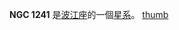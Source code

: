 {{NGCInfoBox|NGCID=NGC 1241|發現者=弗里德里希·威廉·赫歇爾|發現日期=1785年1月10日|其他編號=MCG -2-9-11,VV 334, ARP 304|曆元=J2000.0|赤經=3時11分14.6秒
|赤緯=-8°55'20"|星座=波江座|星體=星系|星等=12.2|表面亮度=13.9|藍等=13}}

'''NGC 1241''' 是[[波江座|波江座]]的一個[[星系|星系]]。 [[file:NGC1241-hst-606.png|thumb]]

{{NGCReference|1241}}
{{Catalogs|NGC=1241}}